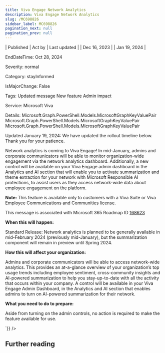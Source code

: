 ```yaml
---
title: Viva Engage Network Analytics
description: Viva Engage Network Analytics
slug: /MC698826
sidebar_label: MC698826
pagination_next: null
pagination_prev: null
---
```



| Published | Act by | Last updated |
| Dec 16, 2023 |  | Jan 19, 2024 |

EndDateTime: Oct 28, 2024

Severity: normal

Category: stayInformed

IsMajorChange: False

Tags: Updated message New feature Admin impact

Service: Microsoft Viva

Details: Microsoft.Graph.PowerShell.Models.MicrosoftGraphKeyValuePair Microsoft.Graph.PowerShell.Models.MicrosoftGraphKeyValuePair Microsoft.Graph.PowerShell.Models.MicrosoftGraphKeyValuePair

<div dangerouslySetInnerHTML={{__html:`
<p style="">Updated January 19, 2024: We have updated the rollout timeline below. Thank you for your patience.</p><p style="">Network analytics is coming to Viva Engage! In mid-January, admins and corporate communicators will be able to monitor organization-wide engagement via the network analytics dashboard. Additionally, a new control will be available on your Viva Engage admin dashboard in the Analytics and AI section that will enable you to activate summarization and theme extraction for your network with Microsoft Responsible AI protections, to assist users as they access network-wide data about employee engagement on the platform.</p><p style=""><b>Note: </b>This feature is available only to customers with a Viva Suite or Viva Employee Communications and Communities license.</p><p style="">This message is associated with Microsoft 365 Roadmap ID <a href="https://www.microsoft.com/microsoft-365/roadmap?rtc=1%26filters=&amp;searchterms=168623" target="_blank">168623</a>
</p><p style=""><b>When this will happen:</b> 
</p><p style="">Standard Release: Network analytics is planned to be generally available in mid-February 2024 (previously mid-January), but the summarization component will remain in preview until Spring 2024.<br></p><p style=""><b>How this will affect your organization:</b> 
</p><p style="">Admins and corporate communicators will be able to access network-wide analytics. This provides an at-a-glance overview of your organization’s top usage trends including employee sentiment, cross-community insights and AI-powered summarization to help you stay-up-to-date with all the activity that occurs within your company. A control will be available in your Viva Engage Admin Dashboard, in the Analytics and AI section that enables admins to turn on AI-powered summarization for their network.<br></p><p style=""><b>What you need to do to prepare:</b> 
</p><p style="">Aside from turning on the admin controls, no action is required to make the feature available for use.</p>
`}} />

## Further reading
